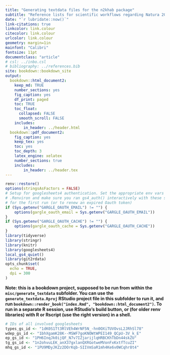 ```yaml
---
title: "Generating textdata files for the n2khab package"
subtitle: "Reference lists for scientific workflows regarding Natura 2000 habitat in Flanders"
date: "`r lubridate::now()`"
link-citations: true
linkcolor: link.colour
citecolor: link.colour
urlcolor: link.colour
geometry: margin=1in
mainfont: "Calibri"
fontsize: 11pt
documentclass: "article"
# csl: ../inbo.csl
# bibliography: ../references.bib
site: bookdown::bookdown_site
output:
  bookdown::html_document2:
    keep_md: TRUE
    number_sections: yes
    fig_caption: yes
    df_print: paged
    toc: TRUE
    toc_float:
      collapsed: FALSE
      smooth_scroll: FALSE
    includes:
        in_header: ../header.html
  bookdown::pdf_document2:
    fig_caption: yes
    keep_tex: yes
    toc: yes
    toc_depth: 3
    latex_engine: xelatex
    number_sections: true
    includes:
        in_header: ../header.tex
---
```


```r
renv::restore()
options(stringsAsFactors = FALSE)
# Setup for googlesheets4 authentication. Set the appropriate env vars in
# .Renviron and make sure you ran gs4_auth() interactively with these settings
# for the first run (or to renew an expired Oauth token)
if (Sys.getenv("GARGLE_OAUTH_EMAIL") != "") {
    options(gargle_oauth_email = Sys.getenv("GARGLE_OAUTH_EMAIL"))
}
if (Sys.getenv("GARGLE_OAUTH_CACHE") != "") {
    options(gargle_oauth_cache = Sys.getenv("GARGLE_OAUTH_CACHE"))
}
library(tidyverse)
library(stringr)
library(knitr)
library(googlesheets4)
local_gs4_quiet()
library(git2rdata)
opts_chunk$set(
  echo = TRUE,
  dpi = 300
)
```

**Note: this is a bookdown project, supposed to be run from within the `misc/generate_textdata` subfolder. You can use the `generate_textdata.Rproj` RStudio project file in this subfolder to run it, and run `bookdown::render_book("index.Rmd", "bookdown::html_document2")`. To run in a separate R session, use RStudio's build button, or (for older renv libraries) with R or Rscript (use the right version) in a shell.**

```r
# IDs of all involved googlesheets
types_gs_id <- "1dK0S1Tt3RlVEh4WrNF5N_-hn0OXiTUVOvsL2JRhSl78"
wdep_gs_id <- "1bhXgamK28K--MSWF7goKNOWtWPEI149_QCpU-3V_k_E"
ep_gs_id <- "1PH6InqJk0ijQF_N7v7IZjarijlqHRBCKhTbDn44skZU"
tg_gs_id <- "1n2ohvuLEK_anX37gxlanQXRGotweMVonFxKxtfTcuZI"
mhq_gs_id <- "1PU9MDyJKZz2DOrKqb-SIIVmSaR1mh4Ke6v0WCqhr8t4"
```




